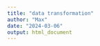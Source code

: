 ```yaml
---
title: "data transformation"
author: "Max"
date: "2024-03-06"
output: html_document
---
```


```r

```

